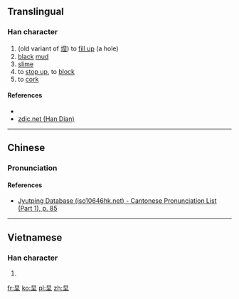 ==Translingual==

===Han character===
{{Han char|rn=32|rad=土|as=04|sn=7|four=|canj=日土 (AG)|ids=⿱[[日]][[土]]}}

# (old variant of [[㘿]]) to [[fill up]] (a hole)
# [[black]] [[mud]]
# [[slime]]
# to [[stop up]], to [[block]]
# to [[cork]]

====References====
* {{Han ref|kx=0224.200|dkj=04904|dj=0459.080|hdz=10422.160|uh=573C|ud=22332}}
*[http://www.zdic.net/zd/zi/ZdicE5Zdic9CZdicBC.htm zdic.net (Han Dian)]

----

==Chinese==
{{zh-hanzi-box|[[圼]]}}

===Pronunciation===
{{zh-pron
|m=jī,niè
|c=nit6,lit6
|mc=y
|oc=
|ma=
|cat=n,v
}}

====References====
* [http://www.iso10646hk.net/jp/document/download.jsp Jyutping Database (iso10646hk.net) - Cantonese Pronunciation List (Part 1), p. 85]

----

==Vietnamese==

===Han character===
{{vi-hantu|niết|rs=土04}}

# {{defn|lang=vi|sort=土04}}

[[fr:圼]]
[[ko:圼]]
[[pl:圼]]
[[zh:圼]]